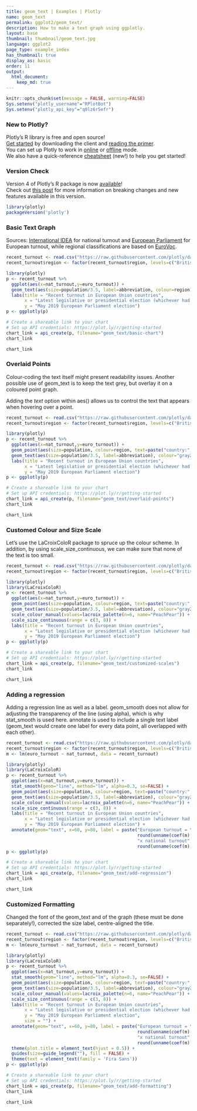 ```yaml
---
title: geom_text | Examples | Plotly
name: geom_text
permalink: ggplot2/geom_text/
description: How to make a text graph using ggplotly.
layout: base
thumbnail: thumbnail/geom_text.jpg
language: ggplot2
page_type: example_index
has_thumbnail: true
display_as: basic
order: 11
output:
  html_document:
    keep_md: true
---
```


```r
knitr::opts_chunk$set(message = FALSE, warning=FALSE)
Sys.setenv("plotly_username"="RPlotBot")
Sys.setenv("plotly_api_key"="q0lz6r5efr")
```

### New to Plotly?

Plotly's R library is free and open source!<br>
[Get started](https://plot.ly/r/getting-started/) by downloading the client and [reading the primer](https://plot.ly/r/getting-started/).<br>
You can set up Plotly to work in [online](https://plot.ly/r/getting-started/#hosting-graphs-in-your-online-plotly-account) or [offline](https://plot.ly/r/offline/) mode.<br>
We also have a quick-reference [cheatsheet](https://images.plot.ly/plotly-documentation/images/r_cheat_sheet.pdf) (new!) to help you get started!

### Version Check

Version 4 of Plotly's R package is now [available](https://plot.ly/r/getting-started/#installation)!<br>
Check out [this post](http://moderndata.plot.ly/upgrading-to-plotly-4-0-and-above/) for more information on breaking changes and new features available in this version.

```r
library(plotly)
packageVersion('plotly')
```

### Basic Text Graph
Sources: [International IDEA](https://www.idea.int/data-tools/continent-view/Europe/40?st=par#rep) for national turnout and [European Parliament](https://election-results.eu/turnout/) for European turnout, while regional classifications are based on [EuroVoc](https://publications.europa.eu/en/web/eu-vocabularies/th-concept-scheme/-/resource/eurovoc/100277?target=Browse).

```r
recent_turnout <- read.csv("https://raw.githubusercontent.com/plotly/datasets/master/european_turnout.csv",stringsAsFactors = FALSE)
recent_turnout$region <- factor(recent_turnout$region, levels=c("British","Northern","Western","Mediterranean","Central/Eastern"))

library(plotly)
p <- recent_turnout %>%
  ggplot(aes(x=nat_turnout,y=euro_turnout)) + 
  geom_text(aes(size=population/3.5, label=abbreviation, colour=region), alpha=1) +
  labs(title = "Recent turnout in European Union countries",
       x = "Latest legislative or presidential election (whichever had higher turnout)",
       y = "May 2019 European Parliament election")
p <- ggplotly(p)

# Create a shareable link to your chart
# Set up API credentials: https://plot.ly/r/getting-started
chart_link = api_create(p, filename="geom_text/basic-chart")
chart_link
```

```r
chart_link
```

### Overlaid Points
Colour-coding the text itself might present readability issues. Another possible use of geom\_text is to keep the text grey, but overlay it on a coloured point graph.

Adding the *text* option within aes() allows us to control the text that appears when hovering over a point.

```r
recent_turnout <- read.csv("https://raw.githubusercontent.com/plotly/datasets/master/european_turnout.csv",stringsAsFactors = FALSE)
recent_turnout$region <- factor(recent_turnout$region, levels=c("British","Northern","Western","Mediterranean","Central/Eastern"))

library(plotly)
p <- recent_turnout %>%
  ggplot(aes(x=nat_turnout,y=euro_turnout)) + 
  geom_point(aes(size=population, colour=region, text=paste("country:", country)), alpha=0.4) +
  geom_text(aes(size=population/3.5, label=abbreviation), colour="gray20", alpha=1) +
  labs(title = "Recent turnout in European Union countries",
       x = "Latest legislative or presidential election (whichever had higher turnout)",
       y = "May 2019 European Parliament election")
p <- ggplotly(p)

# Create a shareable link to your chart
# Set up API credentials: https://plot.ly/r/getting-started
chart_link = api_create(p, filename="geom_text/overlaid-points")
chart_link
```

```r
chart_link
```

### Customed Colour and Size Scale
Let's use the LaCroixColoR package to spruce up the colour scheme. In addition, by using scale\_size\_continuous, we can make sure that none of the text is too small.

```r
recent_turnout <- read.csv("https://raw.githubusercontent.com/plotly/datasets/master/european_turnout.csv",stringsAsFactors = FALSE)
recent_turnout$region <- factor(recent_turnout$region, levels=c("British","Northern","Western","Mediterranean","Central/Eastern"))

library(plotly)
library(LaCroixColoR)
p <- recent_turnout %>%
  ggplot(aes(x=nat_turnout,y=euro_turnout)) + 
  geom_point(aes(size=population, colour=region, text=paste("country:", country)), alpha=0.4) +
  geom_text(aes(size=population/3.5, label=abbreviation), colour="gray20", alpha=1) +
  scale_colour_manual(values=lacroix_palette(n=6, name="PeachPear")) +
  scale_size_continuous(range = c(3, 8)) +
  labs(title = "Recent turnout in European Union countries",
       x = "Latest legislative or presidential election (whichever had higher turnout)",
       y = "May 2019 European Parliament election")
p <- ggplotly(p)

# Create a shareable link to your chart
# Set up API credentials: https://plot.ly/r/getting-started
chart_link = api_create(p, filename="geom_text/customized-scales")
chart_link
```

```r
chart_link
```

### Adding a regression
Adding a regression line as well as a label. geom\_smooth does not allow for adjusting the transparency of the line (using alpha), which is why stat\_smooth is used here. annotate is used to include a single text label (geom\_text would create one label for every data point, all overlapped with each other).

```r
recent_turnout <- read.csv("https://raw.githubusercontent.com/plotly/datasets/master/european_turnout.csv",stringsAsFactors = FALSE)
recent_turnout$region <- factor(recent_turnout$region, levels=c("British","Northern","Western","Mediterranean","Central/Eastern"))
m <- lm(euro_turnout ~ nat_turnout, data = recent_turnout)

library(plotly)
library(LaCroixColoR)
p <- recent_turnout %>%
  ggplot(aes(x=nat_turnout,y=euro_turnout)) + 
  stat_smooth(geom="line", method="lm", alpha=0.3, se=FALSE) + 
  geom_point(aes(size=population, colour=region, text=paste("country:", country)), alpha=0.4) +
  geom_text(aes(size=population/3.5, label=abbreviation), colour="gray20", alpha=1) +
  scale_colour_manual(values=lacroix_palette(n=6, name="PeachPear")) +
  scale_size_continuous(range = c(3, 8)) +
  labs(title = "Recent turnout in European Union countries",
       x = "Latest legislative or presidential election (whichever had higher turnout)",
       y = "May 2019 European Parliament election") +
  annotate(geom="text", x=60, y=80, label = paste("European turnout = \n",
                                                  round(unname(coef(m)[2]),2),
                                                  "x national turnout",
                                                  round(unname(coef(m)[1]),1)))
p <- ggplotly(p)

# Create a shareable link to your chart
# Set up API credentials: https://plot.ly/r/getting-started
chart_link = api_create(p, filename="geom_text/add-regression")
chart_link
```

```r
chart_link
```

### Customized Formatting
Changed the font of the geom\_text and of the graph (these must be done separately!), corrected the size label, centre-aligned the title.

```r
recent_turnout <- read.csv("https://raw.githubusercontent.com/plotly/datasets/master/european_turnout.csv",stringsAsFactors = FALSE)
recent_turnout$region <- factor(recent_turnout$region, levels=c("British","Northern","Western","Mediterranean","Central/Eastern"))
m <- lm(euro_turnout ~ nat_turnout, data = recent_turnout)

library(plotly)
library(LaCroixColoR)
p <- recent_turnout %>%
  ggplot(aes(x=nat_turnout,y=euro_turnout)) + 
  stat_smooth(geom="line", method="lm", alpha=0.3, se=FALSE) + 
  geom_point(aes(size=population, colour=region, text=paste("country:", country)), alpha=0.4) +
  geom_text(aes(size=population/3.5, label=abbreviation), colour="gray20", alpha=1, family="Fira Sans") +
  scale_colour_manual(values=lacroix_palette(n=6, name="PeachPear")) +
  scale_size_continuous(range = c(3, 8)) +
  labs(title = "Recent turnout in European Union countries",
       x = "Latest legislative or presidential election (whichever had higher turnout)",
       y = "May 2019 European Parliament election",
       size = "") +
  annotate(geom="text", x=60, y=80, label = paste("European turnout = \n",
                                                  round(unname(coef(m)[2]),2),
                                                  "x national turnout",
                                                  round(unname(coef(m)[1]),1))) +
  theme(plot.title = element_text(hjust = 0.5)) +
  guides(size=guide_legend(""), fill = FALSE) +
  theme(text = element_text(family = 'Fira Sans'))
p <- ggplotly(p)

# Create a shareable link to your chart
# Set up API credentials: https://plot.ly/r/getting-started
chart_link = api_create(p, filename="geom_text/add-formatting")
chart_link
```

```r
chart_link
```

